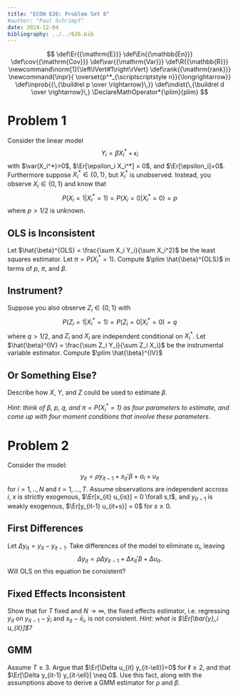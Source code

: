 ```yaml
---
title: "ECON 626: Problem Set 8"
#author: "Paul Schrimpf"
date: 2024-12-04
bibliography: ../../626.bib
---
```


$$
\def\Er{{\mathrm{E}}}
\def\En{{\mathbb{En}}}
\def\cov{{\mathrm{Cov}}}
\def\var{{\mathrm{Var}}}
\def\R{{\mathbb{R}}}
\newcommand\norm[1]{\left\lVert#1\right\rVert}
\def\rank{{\mathrm{rank}}}
\newcommand{\inpr}{ \overset{p^*_{\scriptscriptstyle n}}{\longrightarrow}}
\def\inprob{{\,{\buildrel p \over \rightarrow}\,}}
\def\indist{\,{\buildrel d \over \rightarrow}\,}
\DeclareMathOperator*{\plim}{plim}
$$

# Problem 1

Consider the linear model
$$
Y_i = \beta X_i^* + \epsilon_i
$$
with $\var(X_i^*)>0$, $\Er[\epsilon_i X_i^*] = 0$, and $\Er[\epsilon_i]=0$. Furthermore
suppose $X_i^* \in \{0,1\}$, but $X_i^*$ is unobserved. Instead, you
observe $X_i \in \{0,1\}$ and know that
$$
P(X_i = 1 | X_i^* = 1) = P(X_i=0 | X_i^*=0) = p
$$
where $p > 1/2$ is unknown.


## OLS is Inconsistent

Let $\hat{\beta}^{OLS} = \frac{\sum X_i Y_i}{\sum X_i^2}$ be the least
squares estimator. Let $\pi = P(X_i^*=1)$. Compute $\plim \hat{\beta}^{OLS}$ in terms of $p$, $\pi$, and $\beta$.

## Instrument?

Suppose you also observe $Z_i \in \{0,1\}$ with
$$
P(Z_i = 1 | X_i^* = 1) = P(Z_i=0 | X_i^*=0) = q
$$
where $q>1/2$, and $Z_i$ and $X_i$ are independent conditional on $X_i^*$.
Let $\hat{\beta}^{IV} = \frac{\sum Z_i Y_i}{\sum Z_i X_i}$
be the instrumental variable estimator. Compute $\plim \hat{\beta}^{IV}$

## Or Something Else?

Describe how $X$, $Y$, and $Z$ could be used to estimate $\beta$.

*Hint: think of $\beta$, $p$, $q$, and $\pi = P(X^*_i = 1)$ as four parameters to estimate, and come up with four moment conditions that involve these parameters.*

# Problem 2

Consider the model:
$$
y_{it} = \rho y_{it-1} + x_{it}'\beta + \alpha_i + u_{it}
$$
for $i=1,.., N$ and $t=1,...,T$. Assume observations are independent accross $i$, $x$ is strictly
exogenous, $\Er[x_{it} u_{is}] = 0 \forall s,t$, and $y_{it-1}$ is
weakly exogenous, $\Er[y_{it-1} u_{it+s}] = 0$ for $s \geq 0$.

## First Differences

Let $\Delta y_{it} = y_{it} - y_{it-1}$. Take differences of the model to eliminate $\alpha_i$, leaving
$$
\Delta y_{it} = \rho \Delta y_{it-1} + \Delta x_{it}'\beta + \Delta u_{it}.
$$
Will OLS on this equation be consistent?


## Fixed Effects Inconsistent

Show that for $T$ fixed and $N \to \infty$, the fixed effects
estimator, i.e. regressing $y_{it}$ on $y_{it-1} - \bar{y}_i$ and
$x_{it} - \bar{x}_i$, is not consistent. *Hint: what is $\Er[\bar{y}_i u_{it}]$?*

## GMM

Assume $T \geq 3$. Argue that $\Er[\Delta u_{it} y_{it-\ell}]=0$ for
$\ell \geq 2$, and that $\Er[\Delta y_{it-1} y_{it-\ell}] \neq 0$. Use this fact, along
with the assumptions above to derive a GMM estimator for $\rho$ and $\beta$.

